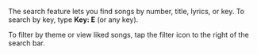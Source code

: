 The search feature lets you find songs by number, title, lyrics, or key. To search by key, type **Key: E** (or any key).

To filter by theme or view liked songs, tap the filter icon to the right of the search bar.